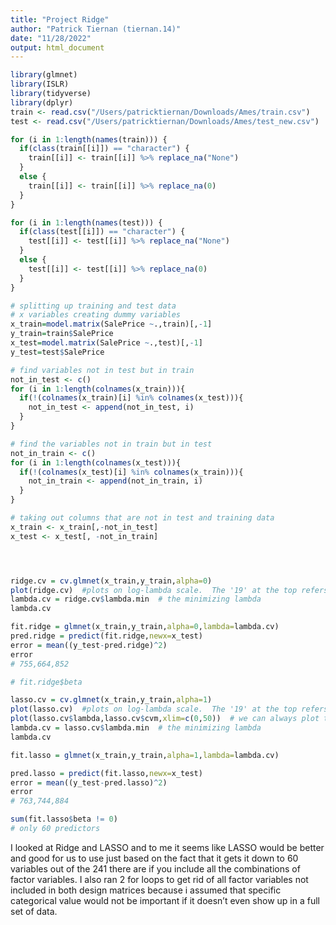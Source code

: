 ```yaml
---
title: "Project Ridge"
author: "Patrick Tiernan (tiernan.14)"
date: "11/28/2022"
output: html_document
---
```


```r
library(glmnet)
library(ISLR)
library(tidyverse)
library(dplyr)
train <- read.csv("/Users/patricktiernan/Downloads/Ames/train.csv")
test <- read.csv("/Users/patricktiernan/Downloads/Ames/test_new.csv")

for (i in 1:length(names(train))) {
  if(class(train[[i]]) == "character") {
    train[[i]] <- train[[i]] %>% replace_na("None")
  }
  else {
    train[[i]] <- train[[i]] %>% replace_na(0)
  }
}

for (i in 1:length(names(test))) {
  if(class(test[[i]]) == "character") {
    test[[i]] <- test[[i]] %>% replace_na("None")
  }
  else {
    test[[i]] <- test[[i]] %>% replace_na(0)
  }
}

# splitting up training and test data
# x variables creating dummy variables 
x_train=model.matrix(SalePrice ~.,train)[,-1]
y_train=train$SalePrice
x_test=model.matrix(SalePrice ~.,test)[,-1]
y_test=test$SalePrice

# find variables not in test but in train
not_in_test <- c()
for (i in 1:length(colnames(x_train))){
  if(!(colnames(x_train)[i] %in% colnames(x_test))){
    not_in_test <- append(not_in_test, i)
  }
}

# find the variables not in train but in test
not_in_train <- c()
for (i in 1:length(colnames(x_test))){
  if(!(colnames(x_test)[i] %in% colnames(x_train))){
    not_in_train <- append(not_in_train, i)
  }
}

# taking out columns that are not in test and training data
x_train <- x_train[,-not_in_test]
x_test <- x_test[, -not_in_train]




ridge.cv = cv.glmnet(x_train,y_train,alpha=0)
plot(ridge.cv)  #plots on log-lambda scale.  The '19' at the top refers to effective df.
lambda.cv = ridge.cv$lambda.min  # the minimizing lambda
lambda.cv

fit.ridge = glmnet(x_train,y_train,alpha=0,lambda=lambda.cv)
pred.ridge = predict(fit.ridge,newx=x_test)
error = mean((y_test-pred.ridge)^2)
error
# 755,664,852

# fit.ridge$beta
```




```r
lasso.cv = cv.glmnet(x_train,y_train,alpha=1)
plot(lasso.cv)  #plots on log-lambda scale.  The '19' at the top refers to effective df.
plot(lasso.cv$lambda,lasso.cv$cvm,xlim=c(0,50))  # we can always plot things manually if we like
lambda.cv = lasso.cv$lambda.min  # the minimizing lambda
lambda.cv

fit.lasso = glmnet(x_train,y_train,alpha=1,lambda=lambda.cv)

pred.lasso = predict(fit.lasso,newx=x_test)
error = mean((y_test-pred.lasso)^2)
error
# 763,744,884

sum(fit.lasso$beta != 0)
# only 60 predictors 
```
I looked at Ridge and LASSO and to me it seems like LASSO would be better and good for us to use just based on the fact that it gets it down to 60 variables out of the 241 there are if you include all the combinations of factor variables. I also ran 2 for loops to get rid of all factor variables not included in both design matrices because i assumed that specific categorical value would not be important if it doesn't even show up in a full set of data.